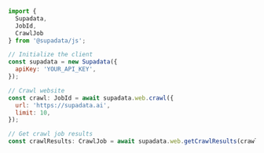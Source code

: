 ```js Node
import {
  Supadata,
  JobId,
  CrawlJob
} from '@supadata/js';

// Initialize the client
const supadata = new Supadata({
  apiKey: 'YOUR_API_KEY',
});

// Crawl website
const crawl: JobId = await supadata.web.crawl({
  url: 'https://supadata.ai',
  limit: 10,
});

// Get crawl job results
const crawlResults: CrawlJob = await supadata.web.getCrawlResults(crawl.jobId);
```